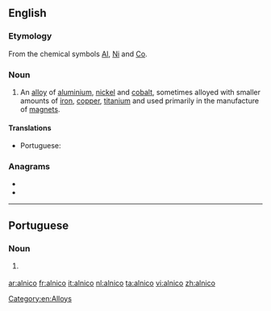 ==English==

===Etymology===
From the chemical symbols [[Al]], [[Ni]] and [[Co]].

===Noun===
{{en-noun}}
{{wikipedia}}

# An [[alloy]] of [[aluminium]], [[nickel]] and [[cobalt]], sometimes alloyed with smaller amounts of [[iron]], [[copper]], [[titanium]] and used primarily in the manufacture of [[magnet]]s.

====Translations====
{{trans-top|alloy of aluminium, nickel and cobalt}}
* Portuguese: {{t|pt|alnico|m}}
{{trans-mid}}
{{trans-bottom}}

===Anagrams===
* {{l|en|Nicola}}
* {{l|en|oilcan}}

[[Category:en:Alloys]]

----

==Portuguese==

===Noun===
{{pt-noun|m|-}}

# {{l|en|alnico}} {{gloss|alloy of aluminium, nickel and cobalt}}

{{topics|pt|Alloys}}

[[ar:alnico]]
[[fr:alnico]]
[[it:alnico]]
[[nl:alnico]]
[[ta:alnico]]
[[vi:alnico]]
[[zh:alnico]]
